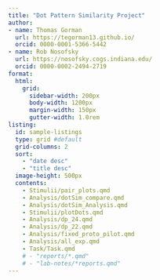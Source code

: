 ```yaml
---
title: "Dot Pattern Similarity Project"
author:
- name: Thomas Gorman
  url: https://tegorman13.github.io/
  orcid: 0000-0001-5366-5442
- name: Rob Nosofsky
  url: https://nosofsky.cogs.indiana.edu/
  orcid: 0000-0002-2494-2719
format:
  html: 
    grid:
      sidebar-width: 200px
      body-width: 1200px
      margin-width: 150px
      gutter-width: 1.0rem
listing:
  id: sample-listings
  type: grid #default
  grid-columns: 2
  sort:
    - "date desc"
    - "title desc"
  image-height: 500px
  contents:
    - Stimulii/pair_plots.qmd
    - Analysis/dotSim_compare.qmd
    - Analysis/dotSim_Analysis.qmd
    - Stimulii/plotDots.qmd
    - Analysis/dp_24.qmd
    - Analysis/dp_22.qmd
    - Analysis/fixed_proto_pilot.qmd
    - Analysis/all_exp.qmd
    - Task/Task.qmd
    # - "reports/*.qmd"
    # - "lab-notes/*reports.qmd"
---
```




<br><br>

::: {#sample-listings}
:::